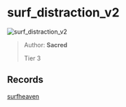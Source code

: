 
# surf_distraction_v2

![surf_distraction_v2](https://raw.githubusercontent.com/Sayt123/SurfMapPics/Maps-and-bonuses/csgo/surf_distraction_v2.jpg)

> Author: **Sacred**
>
> Tier 3

## Records

[surfheaven](https://surfheaven.eu/map/surf_distraction_v2)
